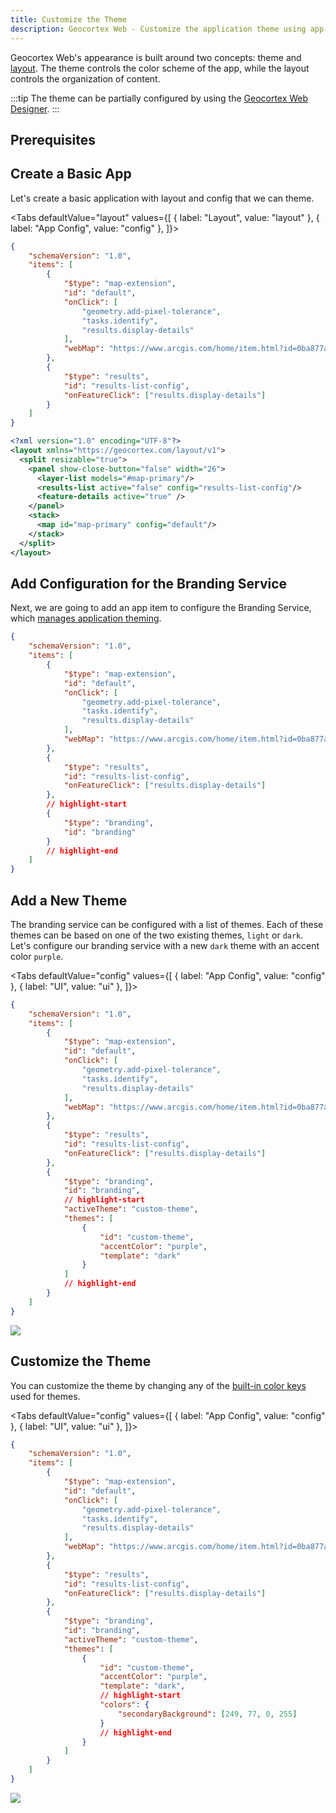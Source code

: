 ```yaml
---
title: Customize the Theme
description: Geocortex Web - Customize the application theme using app config
---
```



Geocortex Web's appearance is built around two concepts: theme and [layout](configuration-layout-getting-started.mdx). The theme controls the color scheme of the app, while the layout controls the organization of content.

:::tip
The theme can be partially configured by using the [Geocortex Web Designer](https://docs.geocortex.com/webviewer/latest/admin-help/Default.htm#gwv/component-settings.htm#branding-settings%3FTocPath%3DConfiguration%7CComponent%2520Settings%7C_____4).
:::

## Prerequisites

<PrereqsLayoutConfigSnippet />

## Create a Basic App

Let's create a basic application with layout and config that we can theme.

<Tabs
  defaultValue="layout"
  values={[
    { label: "Layout", value: "layout" },
    { label: "App Config", value: "config" },
  ]}>
<TabItem value="config">

```json title="app/app.json"
{
    "schemaVersion": "1.0",
    "items": [
        {
            "$type": "map-extension",
            "id": "default",
            "onClick": [
                "geometry.add-pixel-tolerance",
                "tasks.identify",
                "results.display-details"
            ],
            "webMap": "https://www.arcgis.com/home/item.html?id=0ba877a4185448cb832af9a661031e31"
        },
        {
            "$type": "results",
            "id": "results-list-config",
            "onFeatureClick": ["results.display-details"]
        }
    ]
}
```

</TabItem>
<TabItem value="layout">

```xml title="app/layout.xml"
<?xml version="1.0" encoding="UTF-8"?>
<layout xmlns="https://geocortex.com/layout/v1">
  <split resizable="true">
    <panel show-close-button="false" width="26">
      <layer-list models="#map-primary"/>
      <results-list active="false" config="results-list-config"/>
      <feature-details active="true" />
    </panel>
    <stack>
      <map id="map-primary" config="default"/>
    </stack>
  </split>
</layout>
```

</TabItem>
</Tabs>

## Add Configuration for the Branding Service

Next, we are going to add an app item to configure the Branding Service, which [manages application theming](configuration-theme.mdx).

```json title="app/app.json"
{
    "schemaVersion": "1.0",
    "items": [
        {
            "$type": "map-extension",
            "id": "default",
            "onClick": [
                "geometry.add-pixel-tolerance",
                "tasks.identify",
                "results.display-details"
            ],
            "webMap": "https://www.arcgis.com/home/item.html?id=0ba877a4185448cb832af9a661031e31"
        },
        {
            "$type": "results",
            "id": "results-list-config",
            "onFeatureClick": ["results.display-details"]
        },
        // highlight-start
        {
            "$type": "branding",
            "id": "branding"
        }
        // highlight-end
    ]
}
```

## Add a New Theme

The branding service can be configured with a list of themes. Each of these themes can be based on one of the two existing themes, `light` or `dark`. Let's configure our branding service with a new `dark` theme with an accent color `purple`.

<Tabs
  defaultValue="config"
  values={[
    { label: "App Config", value: "config" },
    { label: "UI", value: "ui" },
  ]}>
<TabItem value="config">

```json title="app/app.json"
{
    "schemaVersion": "1.0",
    "items": [
        {
            "$type": "map-extension",
            "id": "default",
            "onClick": [
                "geometry.add-pixel-tolerance",
                "tasks.identify",
                "results.display-details"
            ],
            "webMap": "https://www.arcgis.com/home/item.html?id=0ba877a4185448cb832af9a661031e31"
        },
        {
            "$type": "results",
            "id": "results-list-config",
            "onFeatureClick": ["results.display-details"]
        },
        {
            "$type": "branding",
            "id": "branding",
            // highlight-start
            "activeTheme": "custom-theme",
            "themes": [
                {
                    "id": "custom-theme",
                    "accentColor": "purple",
                    "template": "dark"
                }
            ]
            // highlight-end
        }
    ]
}
```

</TabItem>
<TabItem value="ui">
<img src={useBaseUrl("img/web-customize-theme-purple.png")}/>
</TabItem>
</Tabs>

## Customize the Theme

You can customize the theme by changing any of the [built-in color keys](configuration-theme.mdx#theme-color-reference) used for themes.

<Tabs
  defaultValue="config"
  values={[
    { label: "App Config", value: "config" },
    { label: "UI", value: "ui" },
  ]}>
<TabItem value="config">

```json title="app/app.json"
{
    "schemaVersion": "1.0",
    "items": [
        {
            "$type": "map-extension",
            "id": "default",
            "onClick": [
                "geometry.add-pixel-tolerance",
                "tasks.identify",
                "results.display-details"
            ],
            "webMap": "https://www.arcgis.com/home/item.html?id=0ba877a4185448cb832af9a661031e31"
        },
        {
            "$type": "results",
            "id": "results-list-config",
            "onFeatureClick": ["results.display-details"]
        },
        {
            "$type": "branding",
            "id": "branding",
            "activeTheme": "custom-theme",
            "themes": [
                {
                    "id": "custom-theme",
                    "accentColor": "purple",
                    "template": "dark",
                    // highlight-start
                    "colors": {
                        "secondaryBackground": [249, 77, 0, 255]
                    }
                    // highlight-end
                }
            ]
        }
    ]
}
```

</TabItem>
<TabItem value="ui">
<img src={useBaseUrl("img/web-customize-theme-secondary-background.png")}/>
</TabItem>
</Tabs>
